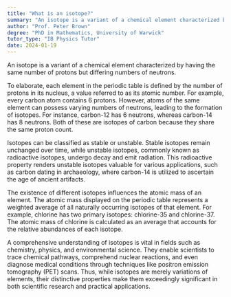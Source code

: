 ```yaml
---
title: "What is an isotope?"
summary: "An isotope is a variant of a chemical element characterized by having the same number of protons but differing numbers of neutrons."
author: "Prof. Peter Brown"
degree: "PhD in Mathematics, University of Warwick"
tutor_type: "IB Physics Tutor"
date: 2024-01-19
---
```


An isotope is a variant of a chemical element characterized by having the same number of protons but differing numbers of neutrons.

To elaborate, each element in the periodic table is defined by the number of protons in its nucleus, a value referred to as its atomic number. For example, every carbon atom contains $6$ protons. However, atoms of the same element can possess varying numbers of neutrons, leading to the formation of isotopes. For instance, carbon-12 has $6$ neutrons, whereas carbon-14 has $8$ neutrons. Both of these are isotopes of carbon because they share the same proton count.

Isotopes can be classified as stable or unstable. Stable isotopes remain unchanged over time, while unstable isotopes, commonly known as radioactive isotopes, undergo decay and emit radiation. This radioactive property renders unstable isotopes valuable for various applications, such as carbon dating in archaeology, where carbon-14 is utilized to ascertain the age of ancient artifacts.

The existence of different isotopes influences the atomic mass of an element. The atomic mass displayed on the periodic table represents a weighted average of all naturally occurring isotopes of that element. For example, chlorine has two primary isotopes: chlorine-35 and chlorine-37. The atomic mass of chlorine is calculated as an average that accounts for the relative abundances of each isotope.

A comprehensive understanding of isotopes is vital in fields such as chemistry, physics, and environmental science. They enable scientists to trace chemical pathways, comprehend nuclear reactions, and even diagnose medical conditions through techniques like positron emission tomography (PET) scans. Thus, while isotopes are merely variations of elements, their distinctive properties make them exceedingly significant in both scientific research and practical applications.
    